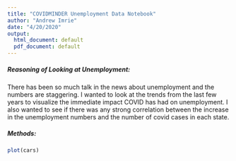 ```yaml
---
title: "COVIDMINDER Unemployment Data Notebook"
author: "Andrew Imrie"
date: "4/20/2020"
output:
  html_document: default
  pdf_document: default
---
```

<h5><b>Reasoning of Looking at Unemployment:</b></h5>
There has been so much talk in the news about unemployment and the numbers are staggering. I wanted to look at the trends from the last few years to visualize the immediate impact COVID has had on unemployment. I also wanted to see if there was any strong correlation between the increase in the unemployment numbers and the number of covid cases in each state. 

<h5>Methods:</h5>

```r
plot(cars)
```

